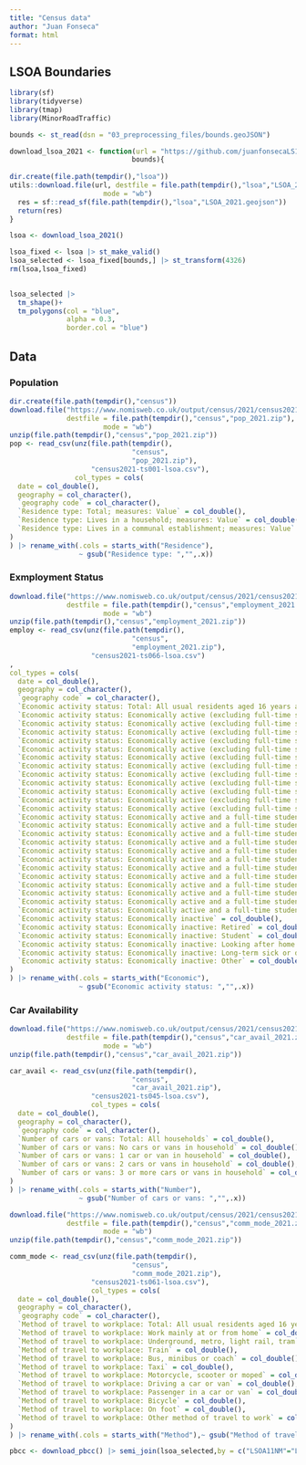 ```yaml
---
title: "Census data"
author: "Juan Fonseca"
format: html
---
```


## LSOA Boundaries

```r
library(sf)
library(tidyverse)
library(tmap)
library(MinorRoadTraffic)
```

```r
bounds <- st_read(dsn = "03_preprocessing_files/bounds.geoJSON")

download_lsoa_2021 <- function(url = "https://github.com/juanfonsecaLS1/GEOG5099_Analysis/releases/download/v0/LSOA_Dec_2021_Boundaries_Generalised_Clipped_EW_BGC_2022_5605507071095448309.geojson",
                              bounds){
  
dir.create(file.path(tempdir(),"lsoa"))
utils::download.file(url, destfile = file.path(tempdir(),"lsoa","LSOA_2021.geojson"),
                       mode = "wb")
  res = sf::read_sf(file.path(tempdir(),"lsoa","LSOA_2021.geojson"))
  return(res)
}

lsoa <- download_lsoa_2021()

lsoa_fixed <- lsoa |> st_make_valid()
lsoa_selected <- lsoa_fixed[bounds,] |> st_transform(4326)
rm(lsoa,lsoa_fixed)
  
```
```r
lsoa_selected |> 
  tm_shape()+
  tm_polygons(col = "blue",
              alpha = 0.3,
              border.col = "blue")
```

## Data
### Population
```r
dir.create(file.path(tempdir(),"census"))
download.file("https://www.nomisweb.co.uk/output/census/2021/census2021-ts001.zip",
              destfile = file.path(tempdir(),"census","pop_2021.zip"),
                       mode = "wb")
unzip(file.path(tempdir(),"census","pop_2021.zip"))
pop <- read_csv(unz(file.path(tempdir(),
                              "census",
                              "pop_2021.zip"),
                    "census2021-ts001-lsoa.csv"),
                col_types = cols(
  date = col_double(),
  geography = col_character(),
  `geography code` = col_character(),
  `Residence type: Total; measures: Value` = col_double(),
  `Residence type: Lives in a household; measures: Value` = col_double(),
  `Residence type: Lives in a communal establishment; measures: Value` = col_double()
)
) |> rename_with(.cols = starts_with("Residence"),
                 ~ gsub("Residence type: ","",.x))
```

### Exmployment Status
```r
download.file("https://www.nomisweb.co.uk/output/census/2021/census2021-ts066.zip",
              destfile = file.path(tempdir(),"census","employment_2021.zip"),
                       mode = "wb")
unzip(file.path(tempdir(),"census","employment_2021.zip"))
employ <- read_csv(unz(file.path(tempdir(),
                              "census",
                              "employment_2021.zip"),
                    "census2021-ts066-lsoa.csv")
,
col_types = cols(
  date = col_double(),
  geography = col_character(),
  `geography code` = col_character(),
  `Economic activity status: Total: All usual residents aged 16 years and over` = col_double(),
  `Economic activity status: Economically active (excluding full-time students)` = col_double(),
  `Economic activity status: Economically active (excluding full-time students):In employment` = col_double(),
  `Economic activity status: Economically active (excluding full-time students):In employment:Employee` = col_double(),
  `Economic activity status: Economically active (excluding full-time students): In employment: Employee: Part-time` = col_double(),
  `Economic activity status: Economically active (excluding full-time students): In employment: Employee: Full-time` = col_double(),
  `Economic activity status: Economically active (excluding full-time students):In employment:Self-employed with employees` = col_double(),
  `Economic activity status: Economically active (excluding full-time students): In employment: Self-employed with employees: Part-time` = col_double(),
  `Economic activity status: Economically active (excluding full-time students): In employment: Self-employed with employees: Full-time` = col_double(),
  `Economic activity status: Economically active (excluding full-time students):In employment:Self-employed without employees` = col_double(),
  `Economic activity status: Economically active (excluding full-time students): In employment: Self-employed without employees: Part-time` = col_double(),
  `Economic activity status: Economically active (excluding full-time students): In employment: Self-employed without employees: Full-time` = col_double(),
  `Economic activity status: Economically active (excluding full-time students): Unemployed` = col_double(),
  `Economic activity status: Economically active and a full-time student` = col_double(),
  `Economic activity status: Economically active and a full-time student:In employment` = col_double(),
  `Economic activity status: Economically active and a full-time student:In employment:Employee` = col_double(),
  `Economic activity status: Economically active and a full-time student: In employment: Employee: Part-time` = col_double(),
  `Economic activity status: Economically active and a full-time student: In employment: Employee: Full-time` = col_double(),
  `Economic activity status: Economically active and a full-time student:In employment:Self-employed with employees` = col_double(),
  `Economic activity status: Economically active and a full-time student: In employment: Self-employed with employees: Part-time` = col_double(),
  `Economic activity status: Economically active and a full-time student: In employment: Self-employed with employees: Full-time` = col_double(),
  `Economic activity status: Economically active and a full-time student:In employment:Self-employed without employees` = col_double(),
  `Economic activity status: Economically active and a full-time student: In employment: Self-employed without employees: Part-time` = col_double(),
  `Economic activity status: Economically active and a full-time student: In employment: Self-employed without employees: Full-time` = col_double(),
  `Economic activity status: Economically active and a full-time student: Unemployed` = col_double(),
  `Economic activity status: Economically inactive` = col_double(),
  `Economic activity status: Economically inactive: Retired` = col_double(),
  `Economic activity status: Economically inactive: Student` = col_double(),
  `Economic activity status: Economically inactive: Looking after home or family` = col_double(),
  `Economic activity status: Economically inactive: Long-term sick or disabled` = col_double(),
  `Economic activity status: Economically inactive: Other` = col_double()
)
) |> rename_with(.cols = starts_with("Economic"),
                 ~ gsub("Economic activity status: ","",.x))
```


### Car Availability

```r
download.file("https://www.nomisweb.co.uk/output/census/2021/census2021-ts045.zip",
              destfile = file.path(tempdir(),"census","car_avail_2021.zip"),
                       mode = "wb")
unzip(file.path(tempdir(),"census","car_avail_2021.zip"))

car_avail <- read_csv(unz(file.path(tempdir(),
                              "census",
                              "car_avail_2021.zip"),
                    "census2021-ts045-lsoa.csv"),
                    col_types = cols(
  date = col_double(),
  geography = col_character(),
  `geography code` = col_character(),
  `Number of cars or vans: Total: All households` = col_double(),
  `Number of cars or vans: No cars or vans in household` = col_double(),
  `Number of cars or vans: 1 car or van in household` = col_double(),
  `Number of cars or vans: 2 cars or vans in household` = col_double(),
  `Number of cars or vans: 3 or more cars or vans in household` = col_double()
)
) |> rename_with(.cols = starts_with("Number"),
                 ~ gsub("Number of cars or vans: ","",.x))
```

```r
download.file("https://www.nomisweb.co.uk/output/census/2021/census2021-ts061.zip",
              destfile = file.path(tempdir(),"census","comm_mode_2021.zip"),
                       mode = "wb")
unzip(file.path(tempdir(),"census","comm_mode_2021.zip"))

comm_mode <- read_csv(unz(file.path(tempdir(),
                              "census",
                              "comm_mode_2021.zip"),
                    "census2021-ts061-lsoa.csv"),
                    col_types = cols(
  date = col_double(),
  geography = col_character(),
  `geography code` = col_character(),
  `Method of travel to workplace: Total: All usual residents aged 16 years and over in employment the week before the census` = col_double(),
  `Method of travel to workplace: Work mainly at or from home` = col_double(),
  `Method of travel to workplace: Underground, metro, light rail, tram` = col_double(),
  `Method of travel to workplace: Train` = col_double(),
  `Method of travel to workplace: Bus, minibus or coach` = col_double(),
  `Method of travel to workplace: Taxi` = col_double(),
  `Method of travel to workplace: Motorcycle, scooter or moped` = col_double(),
  `Method of travel to workplace: Driving a car or van` = col_double(),
  `Method of travel to workplace: Passenger in a car or van` = col_double(),
  `Method of travel to workplace: Bicycle` = col_double(),
  `Method of travel to workplace: On foot` = col_double(),
  `Method of travel to workplace: Other method of travel to work` = col_double()
)
) |> rename_with(.cols = starts_with("Method"),~ gsub("Method of travel to workplace: ","",.x))
```


```r
pbcc <- download_pbcc() |> semi_join(lsoa_selected,by = c("LSOA11NM"="LSOA21NM"))
```


